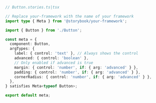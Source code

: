 ```ts
// Button.stories.ts|tsx

// Replace your-framework with the name of your framework
import type { Meta } from '@storybook/your-framework';

import { Button } from './Button';

const meta = {
  component: Button,
  argTypes: {
    label: { control: 'text' }, // Always shows the control
    advanced: { control: 'boolean' },
    // Only enabled if advanced is true
    margin: { control: 'number', if: { arg: 'advanced' } },
    padding: { control: 'number', if: { arg: 'advanced' } },
    cornerRadius: { control: 'number', if: { arg: 'advanced' } },
  },
} satisfies Meta<typeof Button>;

export default meta;
```
